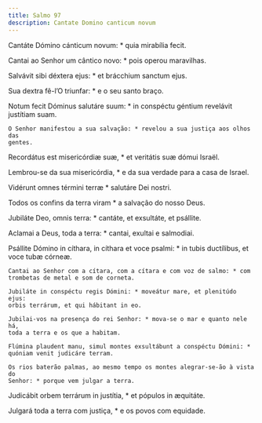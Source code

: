 ```yaml
---
title: Salmo 97
description: Cantate Domino canticum novum
---
```


<div class="side-by-side not-content">

Cantáte Dómino cánticum novum: * quia mirabília fecit.

Cantai ao Senhor um cântico novo: * pois operou maravilhas.

Salvávit sibi déxtera ejus: * et brácchium sanctum ejus.

Sua dextra fê-l’O triunfar: * e o seu santo braço.

  <span>
    Notum fecit Dóminus salutáre suum: * in conspéctu géntium revelávit
    justítiam suam.

    O Senhor manifestou a sua salvação: * revelou a sua justiça aos olhos das
    gentes.
  </span>

Recordátus est misericórdiæ suæ, * et veritátis suæ dómui Israël.

  <span>
    Lembrou-se da sua misericórdia, * e da sua verdade para a casa de Israel.
  </span>

Vidérunt omnes términi terræ * salutáre Dei nostri.

Todos os confins da terra viram * a salvação do nosso Deus.

Jubiláte Deo, omnis terra: * cantáte, et exsultáte, et psállite.

Aclamai a Deus, toda a terra: * cantai, exultai e salmodiai.

  <span>
    Psállite Dómino in cíthara, in cíthara et voce psalmi: * in tubis
    ductílibus, et voce tubæ córneæ.

    Cantai ao Senhor com a cítara, com a cítara e com voz de salmo: * com
    trombetas de metal e som de corneta.

    Jubiláte in conspéctu regis Dómini: * moveátur mare, et plenitúdo ejus:
    orbis terrárum, et qui hábitant in eo.

    Jubilai-vos na presença do rei Senhor: * mova-se o mar e quanto nele há,
    toda a terra e os que a habitam.

    Flúmina plaudent manu, simul montes exsultábunt a conspéctu Dómini: *
    quóniam venit judicáre terram.

    Os rios baterão palmas, ao mesmo tempo os montes alegrar-se-ão à vista do
    Senhor: * porque vem julgar a terra.
  </span>

Judicábit orbem terrárum in justítia, * et pópulos in æquitáte.

Julgará toda a terra com justiça, * e os povos com equidade.

</div>
